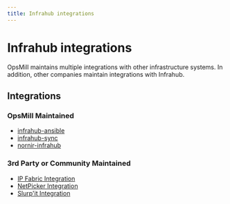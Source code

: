```yaml
---
title: Infrahub integrations
---
```


<!-- vale off -->
# Infrahub integrations
<!-- vale on -->
OpsMill maintains multiple integrations with other infrastructure systems. In addition, other companies maintain integrations with Infrahub.

## Integrations

<!-- vale off -->
### OpsMill Maintained

- [infrahub-ansible](./infrahub-ansible/)
- [infrahub-sync](https://docs.infrahub.app/sync/sync/)
- [nornir-infrahub](https://docs.infrahub.app/nornir/nornir/)

### 3rd Party or Community Maintained

- [IP Fabric Integration](https://ipfabric.io/)
- [NetPicker Integration](https://www.opsmill.com/webinar-recap-bringing-production-validation-into-network-automation-ci-cd/)
- [Slurp'it Integration](https://www.youtube.com/watch?v=oW6o-fZHZ2w&list=PLxv8A8sCq4EDgz_R34_RxwDHFdG5RzkYM)

<!-- vale on -->